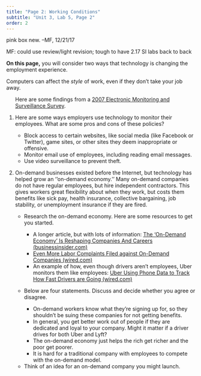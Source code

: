 ```yaml
---
title: "Page 2: Working Conditions"
subtitle: "Unit 3, Lab 5, Page 2"
order: 2
---
```


::: todo
<p>pink box new. --MF, 12/21/17</p>

<p>MF: could use review/light revision; tough to have 2.17 SI labs back
to back</p>
:::

::: learn
<p><strong>On this page,</strong> you will consider two ways that
technology is changing the employment experience.</p>
:::

<p>Computers can affect the <em>style</em> of work, even if they don't
take your job away.</p>

::: {#first .forYouToDo}
<ol>

::: sidenote
Here are some findings from a
<a href="http://www.amanet.org/training/articles/the-latest-on-workplace-monitoring-and-surveillance.aspx" target="_blank" title="The Latest on Workplace Monitoring and Surveillance (AMA)">2007
Electronic Monitoring and Surveillance Survey</a>.
:::

<li>

Here are some ways employers use technology to monitor their employees.
What are some pros and cons of these policies?

<ul>

<li>Block access to certain websites, like social media (like Facebook
or Twitter), game sites, or other sites they deem inappropriate or
offensive.</li>

<li>Monitor email use of employees, including reading email
messages.</li>

<li>Use video surveillance to prevent theft.</li>

</ul>

</li>

<li>

On-demand businesses existed before the Internet, but technology has
helped grow an ''on-demand economy.'' Many on-demand companies do not
have regular employees, but hire independent contractors. This gives
workers great flexibility about when they work, but costs them benefits
like sick pay, health insurance, collective bargaining, job stability,
or unemployment insurance if they are fired.

<ul>

<li>

Research the on-demand economy. Here are some resources to get you
started.

<ul>

<!--<li><a href="https://theondemandeconomy.org/participants/" target="_blank" title="The On Demand Economy">Examples of on-demand companies (theondemandeconomy.org)</a></li>-->

<li>A longer article, but with lots of information:
<a href="http://www.businessinsider.com/the-on-demand-economy-is-reshaping-companies-and-careers-2015-1" target="_blank" title="The 'On-Demand Economy' Is Reshaping Companies And Careers (businessinsider.com)">The
'On-Demand Economy' Is Reshaping Companies And Careers
(businessinsider.com)</a></li>

<li><a href="http://www.wired.com/2015/09/doordash-grubhub-caviar-labor-suits/" target="_blank" title="Even More Labor Complaints Filed against On-Demand Companies (wired.com)">Even
More Labor Complaints Filed against On-Demand Companies
(wired.com)</a></li>

<li>An example of how, even though drivers aren't employees, Uber
monitors them like employees:
<a href="http://www.wired.com/2016/01/uber-using-phone-data-to-track-how-fast-drivers-are-going/" target="_blank" title="Uber Using Phone Data to Track How Fast Drivers are Going (wired.com)">Uber
Using Phone Data to Track How Fast Drivers are Going
(wired.com)</a></li>

</ul>

</li>

<li>

Below are four statements. Discuss and decide whether you agree or
disagree.

<ul>

<li>On-demand workers know what they're signing up for, so they
shouldn't be suing these companies for not getting benefits.</li>

<li>In general, you get better work out of people if they are dedicated
and loyal to your company. Might it matter if a driver drives for both
Uber and Lyft?</li>

<li>The on-demand economy just helps the rich get richer and the poor
get poorer.</li>

<li>It is hard for a traditional company with employees to compete with
the on-demand model.</li>

</ul>

</li>

<li>Think of an idea for an on-demand company you might launch.</li>

</ul>

</li>

</ol>
:::
